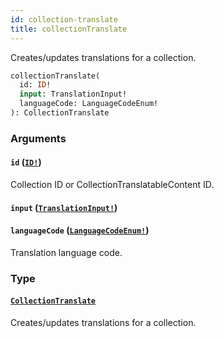 ```yaml
---
id: collection-translate
title: collectionTranslate
---
```


Creates/updates translations for a collection.

```graphql
collectionTranslate(
  id: ID!
  input: TranslationInput!
  languageCode: LanguageCodeEnum!
): CollectionTranslate

```

### Arguments

#### `id` ([`ID!`](/developer/api-reference/scalars/id.mdx))

Collection ID or CollectionTranslatableContent ID.

#### `input` ([`TranslationInput!`](/developer/api-reference/inputs/translation-input.mdx))

#### `languageCode` ([`LanguageCodeEnum!`](/developer/api-reference/enums/language-code-enum.mdx))

Translation language code.

### Type

#### [`CollectionTranslate`](/developer/api-reference/objects/collection-translate.mdx)

Creates/updates translations for a collection.
